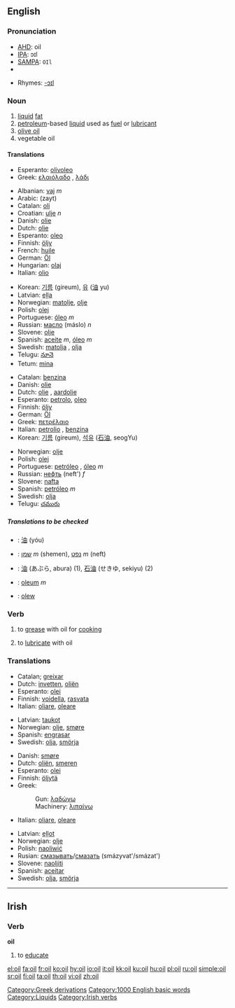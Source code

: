 {{wikipedia}}
==English==

===Pronunciation===
*[[AHD]]: oil
*[[IPA]]: ɔɪl
*[[SAMPA]]: <tt>OIl</tt>
*{{audio|en-us-oil.ogg|Audio (US)}}

*Rhymes: [[Rhymes:English:-ɔɪl|-ɔɪl]]

===Noun===
{{en-noun}}
# [[liquid]] [[fat]]
# [[petroleum]]-based [[liquid]] used as [[fuel]] or [[lubricant]]
# [[olive oil]]
# vegetable oil

====Translations====
{{trans-top|Olive oil}}
*Esperanto: [[olivoleo]]
*Greek: [[ελαιόλαδο]] {{n}}, [[λάδι]] {{n}}
{{trans-mid}}
{{trans-bottom}}

{{trans-top|Liquid fat}}
*Albanian: [[vaj]] ''m''
*Arabic: {{ARchar|[[زيت]]}} (zayt)
*Catalan: [[oli]] {{m}}
*Croatian: [[ulje]] ''n''
*Danish: [[olie]] {{c}}
*Dutch: [[olie]] {{f}}
*Esperanto: [[oleo]]
*Finnish: [[öljy]]
*French: [[huile]]
*German: [[Öl]] {{n}}
*Hungarian: [[olaj]]
*Italian: [[olio#Italian|olio]] {{m}}
{{trans-mid}}
*Korean: [[기름]] (gireum), [[유]] ([[油]] yu) 
*Latvian: [[eļļa]] {{f}}
*Norwegian: [[matolje]], [[olje]] {{m}}
*Polish: [[olej]] {{m}}
*Portuguese: [[óleo]] ''m''
*Russian: [[масло]] (máslo) ''n''
*Slovene: [[olje]] {{n}}
*Spanish: [[aceite]] ''m'', [[óleo]] ''m''
*Swedish: [[matolja]] {{c}}, [[olja]] {{c}}
*Telugu: [[నూనె]]
*Tetum: [[mina]]
{{trans-bottom}}

{{trans-top|Petroleum-based liquid}}
*Catalan: [[benzina]]
*Danish: [[olie]] {{c}}
*Dutch: [[olie]] {{f}}, [[aardolie]] {{f}}
*Esperanto: [[petrolo]], [[oleo]]
*Finnish: [[öljy]]
*German: [[Öl]] {{n}}
*Greek: [[πετρέλαιο]] {{n}}
*Italian: [[petrolio]] {{m}}, [[benzina]] {{f}}
*Korean: [[기름]] (gireum), [[석유]] ([[石油]], seogYu)
{{trans-mid}}
*Norwegian: [[olje]] {{m}}
*Polish: [[olej]] {{m}}
*Portuguese: [[petróleo]] {{m}}, [[óleo]] ''m''
*Russian: [[нефть]] (neft') ''f''
*Slovene: [[nafta]] {{f}}
*Spanish: [[petróleo]] ''m''
*Swedish: [[olja]] {{c}}
*Telugu: [[చమురు]]
{{trans-bottom}}


=====Translations to be checked=====
{{checktrans}}
<!--Remove this section once all of the translations below have been moved into the tables above.-->
*{{ttbc|Chinese}}: [[油]] (yóu)
*{{ttbc|Hebrew}}: [[שמן]] ''m'' (shemen), [[נפט]] ''m'' (neft)
*{{ttbc|Japanese}}: [[油]] (あぶら, abura) (1), [[石油]] (せきゆ, sekiyu) (2)
*{{ttbc|Latin}}: [[oleum]] ''m''
*{{ttbc|Welsh}}: [[olew]]

===Verb===
{{en-verb}}
# {{transitive}} to [[grease]] with oil for [[cook]]ing
# {{transitive}} to [[lubricate]] with oil

===Translations===
{{trans-top|to grease with oil for cooking}}
*Catalan; [[greixar]]
*Dutch: [[invetten]], [[oliën]]
*Esperanto: [[olei]]
*Finnish: [[voidella]], [[rasvata]]
*Italian: [[oliare]], [[oleare]]
{{trans-mid}}
*Latvian: [[taukot]]
*Norwegian: [[olje]], [[smøre]]
*Spanish: [[engrasar]]
*Swedish: [[olja]], [[smörja]]
{{trans-bottom}}

{{trans-top|To lubricate with oil}}
*Danish: [[smøre]]
*Dutch: [[oliën]], [[smeren]]
*Esperanto: [[olei]]
*Finnish: [[öljytä]]
*Greek:
*: Gun: [[λαδώνω]]
*: Machinery: [[λιπαίνω]]
*Italian: [[oliare]], [[oleare]]
{{trans-mid}}
*Latvian: [[eļļot]]
*Norwegian: [[olje]]
*Polish: [[naoliwić]]
*Rusian: [[смазывать]]/[[смазать]] (smázyvat'/smázat')
*Slovene: [[naoljiti]]
*Spanish: [[aceitar]]
*Swedish: [[olja]], [[smörja]]
{{trans-bottom}}

[[Category:Greek derivations]]
[[Category:1000 English basic words]]
[[Category:Liquids]]

----

==Irish==
===Verb===
'''oil'''

# to [[educate]]

[[Category:Irish verbs]]

[[el:oil]]
[[fa:oil]]
[[fr:oil]]
[[ko:oil]]
[[hy:oil]]
[[io:oil]]
[[it:oil]]
[[kk:oil]]
[[ku:oil]]
[[hu:oil]]
[[pl:oil]]
[[ru:oil]]
[[simple:oil]]
[[sr:oil]]
[[fi:oil]]
[[ta:oil]]
[[th:oil]]
[[vi:oil]]
[[zh:oil]]